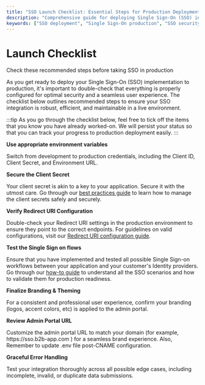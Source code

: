 ```yaml
---
title: "SSO Launch Checklist: Essential Steps for Production Deployment"
description: "Comprehensive guide for deploying Single Sign-On (SSO) in production environments. Learn crucial steps to ensure optimal security, seamless user experience, and robust configuration for your SSO implementation."
keywords: ["SSO deployment", "Single Sign-On production", "SSO security", "SSO user experience", "Environment variables configuration", "Client secret security", "Redirect URI setup", "SSO branding", "Admin portal customization", "SSO error handling", "B2B application security", "Identity management", "Authentication best practices", "SSO implementation checklist", "Enterprise SSO deployment"]
---
```

# Launch Checklist

<Subtitle>
    Check these recommended steps before taking SSO in production
</Subtitle>

As you get ready to deploy your Single Sign-On (SSO) implementation to production, it's important to double-check that everything is properly configured for optimal security and a seamless user experience. The checklist below outlines recommended steps to ensure your SSO integration is robust, efficient, and maintainable in a live environment.

<div className="page_right_hint">
:::tip
As you go through the checklist below, feel free to tick off the items that you know you have already worked-on. We will persist your status so that you can track your progress to production deployment easily.
:::
</div>

<LabeledCheckbox id="1"> **Use appropriate environment variables** </LabeledCheckbox>

Switch from development to production credentials, including the Client ID, Client Secret, and Environment URL.

<LabeledCheckbox id="2"> **Secure the Client Secret** </LabeledCheckbox>

Your client secret is akin to a key to your application. Secure it with the utmost care. Go through our [best practices guide](/sso/guides/key-concepts/manage-client-secrets) to learn how to manage the client secrets safely and securely.

<LabeledCheckbox id="3"> **Verify Redirect URI Configuration** </LabeledCheckbox>

Double-check your Redirect URI settings in the production environment to ensure they point to the correct endpoints. For guidelines on valid configurations, visit our [Redirect URI configuration guide](/sso/guides/key-concepts/redirect-uri).

<LabeledCheckbox id="4"> **Test the Single Sign on flows** </LabeledCheckbox>

Ensure that you have implemented and tested all possible Single Sign-on workflows between your application and your customer's Identity providers. Go through our [how-to guide](/sso/test-sso) to understand all the SSO scenarios and how to validate them for production readiness.

<LabeledCheckbox id="5"> **Finalize Branding & Theming** </LabeledCheckbox>

For a consistent and professional user experience, confirm your branding (logos, accent colors, etc) is applied to the admin portal.

<LabeledCheckbox id="6"> **Review Admin Portal URL** </LabeledCheckbox>

Customize the admin portal URL to match your domain (for example, <SimpleCode>https:<span></span>//sso.b2b-app.com </SimpleCode>) for a seamless brand experience. Also, Remember to update <SimpleCode>.env</SimpleCode> file post-CNAME configuration.

<LabeledCheckbox id="7"> **Graceful Error Handling** </LabeledCheckbox>

Test your integration thoroughly across all possible edge cases, including incomplete, invalid, or duplicate data submissions.
